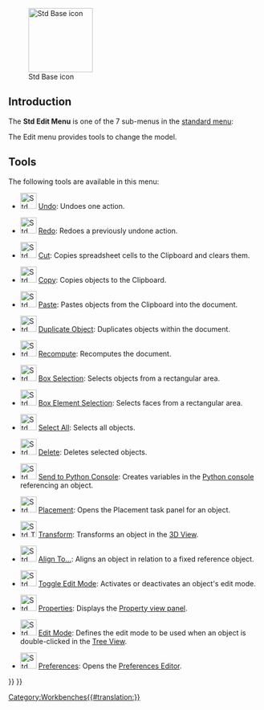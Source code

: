 <languages/>
<translate>

<!--T:24-->
{{Docnav
|[[Std_File_Menu|Std File Menu]]
|[[Std_View_Menu|Std View Menu]]
|[[Std_Base|Std Base]]
|IconL=
|IconR=
|IconC=Freecad.svg
}}

<!--T:25-->
[[Image:Freecad.svg|thumb|128px|Std Base icon]]

</translate>
{{TOCright}}
<translate>

==Introduction== <!--T:1-->

<!--T:26-->
The '''Std Edit Menu''' is one of the 7 sub-menus in the [[Standard_Menu|standard menu]]:

<!--T:17-->
<!--Please keep info below synchronized with Std_Base, Standard_Menu, Std_File_Menu etc.-->
{{StdMenu
|
[[Std_File_Menu|File]]
&nbsp;&nbsp;&nbsp;
[[Std_Edit_Menu|Edit]]
&nbsp;&nbsp;&nbsp;
[[Std_View_Menu|View]]
&nbsp;&nbsp;&nbsp;
[[Std_Tools_Menu|Tools]]
&nbsp;&nbsp;&nbsp;
[[Std_Macro_Menu|Macro]]
&nbsp;&nbsp;&nbsp;
[[Std_Windows_Menu|Windows]]
&nbsp;&nbsp;&nbsp;
[[Std_Help_Menu|Help]]
}}

<!--T:21-->
<!--Please keep info below synchronized with Standard_Menu-->
The Edit menu provides tools to change the model.

==Tools== <!--T:19-->

<!--T:27-->
The following tools are available in this menu:

<!--T:3-->
* [[File:Std_Undo.svg|32px]] [[Std_Undo|Undo]]: Undoes one action.

<!--T:4-->
* [[File:Std_Redo.svg|32px]] [[Std_Redo|Redo]]: Redoes a previously undone action.

<!--T:5-->
* [[File:Std_Cut.svg|32px]] [[Std_Cut|Cut]]: Copies spreadsheet cells to the Clipboard and clears them.

<!--T:6-->
* [[File:Std_Copy.svg|32px]] [[Std_Copy|Copy]]: Copies objects to the Clipboard.

<!--T:7-->
* [[File:Std_Paste.svg|32px]] [[Std_Paste|Paste]]: Pastes objects from the Clipboard into the document. 

<!--T:8-->
* [[File:Std_DuplicateSelection.svg|32px]] [[Std_DuplicateSelection|Duplicate Object]]: Duplicates objects within the document. {{Emphasis|-- If the [[PartDesign_Workbench|PartDesign Workbench]] is active the [[PartDesign_DuplicateSelection|PartDesign DuplicateSelection]] tool ({{Version|1.0}}) appears here instead.}} 

<!--T:9-->
* [[File:Std_Refresh.svg|32px]] [[Std_Refresh|Recompute]]: Recomputes the document.

<!--T:10-->
* [[File:Std_BoxSelection.svg|32px]] [[Std_BoxSelection|Box Selection]]: Selects objects from a rectangular area.

<!--T:23-->
* [[File:Std_BoxElementSelection.svg|32px]] [[Std_BoxElementSelection|Box Element Selection]]: Selects faces from a rectangular area.

<!--T:11-->
* [[File:Std_SelectAll.svg|32px]] [[Std_SelectAll|Select All]]: Selects all objects.

<!--T:12-->
* [[File:Std_Delete.svg|32px]] [[Std_Delete|Delete]]: Deletes selected objects.

<!--T:22-->
* [[File:Std_SendToPythonConsole.svg|32px]] [[Std_SendToPythonConsole|Send to Python Console]]: Creates variables in the [[Python_console|Python console]] referencing an object.

<!--T:13-->
* [[File:Std_Placement.svg|32px]] [[Std_Placement|Placement]]: Opens the Placement task panel for an object.

<!--T:29-->
* [[File:Std_TransformManip.svg|32px]] [[Std_TransformManip|Transform]]: Transforms an object in the [[3D_View|3D View]].

<!--T:14-->
* [[File:Std_Alignment.svg|32px]] [[Std_Alignment|Align To…]]: Aligns an object in relation to a fixed reference object.

<!--T:15-->
* [[File:Std_Edit.svg|32px]] [[Std_Edit|Toggle Edit Mode]]: Activates or deactivates an object's edit mode.

<!--T:31-->
* [[File:Std_Properties.svg|32px]] [[Std_Properties|Properties]]: Displays the [[Property_View|Property view panel]]. {{Version|1.0}}

<!--T:30-->
* [[File:Std_UserEditMode.svg|32px]] [[Std_UserEditMode|Edit Mode]]: Defines the edit mode to be used when an object is double-clicked in the [[Tree_View|Tree View]]. {{Version|0.20}}

<!--T:16-->
* [[File:Std_DlgPreferences.svg|32px]] [[Std_DlgPreferences|Preferences]]: Opens the [[Preferences_Editor|Preferences Editor]]. {{Emphasis|-- On MacOS this menu option may be located in the FreeCAD menu instead of the Edit menu.}}


<!--T:28-->
{{Docnav
|[[Std_File_Menu|Std File Menu]]
|[[Std_View_Menu|Std View Menu]]
|[[Std_Base|Std Base]]
|IconL=
|IconR=
|IconC=Freecad.svg
}}

</translate>
{{Std_Base_navi{{#translation:}}}}
{{Userdocnavi{{#translation:}}}}
[[Category:Workbenches{{#translation:}}]]